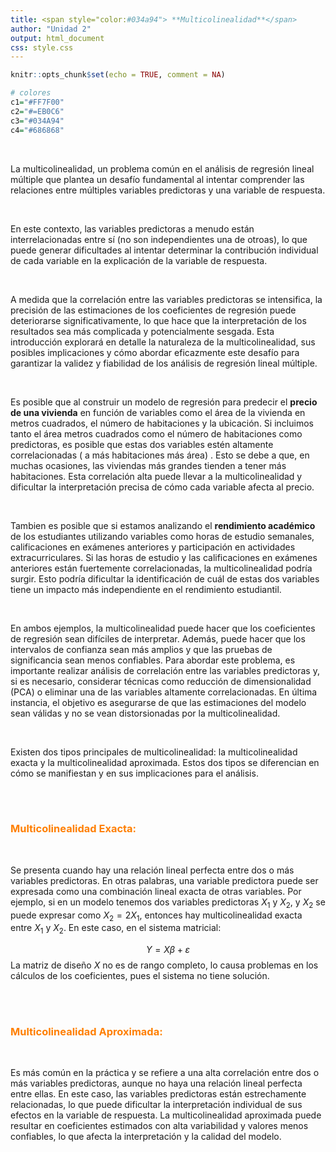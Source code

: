 ```yaml
---
title: <span style="color:#034a94"> **Multicolinealidad**</span>
author: "Unidad 2"
output: html_document
css: style.css
---
```


```r
knitr::opts_chunk$set(echo = TRUE, comment = NA)

# colores
c1="#FF7F00"
c2="#=EB0C6"
c3="#034A94"
c4="#686868"

```

</br>

La multicolinealidad, un problema común en el análisis de regresión lineal múltiple que plantea un desafío fundamental al intentar comprender las relaciones entre múltiples variables predictoras y una variable de respuesta. 

</br>

En este contexto, las variables predictoras a menudo están interrelacionadas  entre sí (no son independientes una de otroas), lo que puede generar dificultades al intentar determinar la contribución individual de cada variable en la explicación de la variable de respuesta. 

</br>

A medida que la correlación entre las variables predictoras se intensifica, la precisión de las estimaciones de los coeficientes de regresión puede deteriorarse significativamente, lo que hace que la interpretación de los resultados sea más complicada y potencialmente sesgada. Esta introducción explorará en detalle la naturaleza de la multicolinealidad, sus posibles implicaciones y cómo abordar eficazmente este desafío para garantizar la validez y fiabilidad de los análisis de regresión lineal múltiple.

</br>

Es posible que al construir un modelo de regresión para predecir el **precio de una vivienda** en función de variables como el área  de la vivienda en metros cuadrados, el número de habitaciones y la ubicación. Si incluimos tanto el área metros cuadrados como el número de habitaciones como predictoras, es posible que estas dos variables estén altamente correlacionadas ( a más habitaciones más área) . Esto se debe a que, en muchas ocasiones, las viviendas más grandes tienden a tener más habitaciones. Esta correlación alta puede llevar a la multicolinealidad y dificultar la interpretación precisa de cómo cada variable afecta al precio.

</br>

Tambien es posible que si estamos analizando el **rendimiento académico** de los estudiantes utilizando variables como horas de estudio semanales, calificaciones en exámenes anteriores y participación en actividades extracurriculares. Si las horas de estudio y las calificaciones en exámenes anteriores están fuertemente correlacionadas, la multicolinealidad podría surgir. Esto podría dificultar la identificación de cuál de estas dos variables tiene un impacto más independiente en el rendimiento estudiantil.

</br>


En ambos ejemplos, la multicolinealidad puede hacer que los coeficientes de regresión sean difíciles de interpretar. Además, puede hacer que los intervalos de confianza sean más amplios y que las pruebas de significancia sean menos confiables. Para abordar este problema, es importante realizar análisis de correlación entre las variables predictoras y, si es necesario, considerar técnicas como reducción de dimensionalidad (PCA) o eliminar una de las variables altamente correlacionadas. En última instancia, el objetivo es asegurarse de que las estimaciones del modelo sean válidas y no se vean distorsionadas por la multicolinealidad.

</br>

Existen dos tipos principales de multicolinealidad: la multicolinealidad exacta y la multicolinealidad aproximada. Estos dos tipos se diferencian en cómo se manifiestan y en sus implicaciones para el análisis.

</br></br>

### <span style="color:#FF7F00">**Multicolinealidad Exacta:**</span> 

</br>

Se presenta cuando hay una relación lineal perfecta entre dos o más variables predictoras. En otras palabras, una variable predictora puede ser expresada como una combinación lineal exacta de otras variables. Por ejemplo, si en un modelo tenemos dos variables predictoras $X_1$ y $X_2$, y $X_2$ se puede expresar como $X_2 = 2 X_1$, entonces hay multicolinealidad exacta entre $X_1$ y $X_2$. En este caso, en el sistema matricial:

$$Y = X \beta + \varepsilon$$
La matriz de diseño $X$ no es de rango completo, lo causa problemas en los cálculos de los coeficientes, pues el sistema no tiene solución.

</br></br>

###  <span style="color:#FF7F00">**Multicolinealidad Aproximada:**</span> 

</br>

Es más común en la práctica y se refiere a una alta correlación entre dos o más variables predictoras, aunque no haya una relación lineal perfecta entre ellas. En este caso, las variables predictoras están estrechamente relacionadas, lo que puede dificultar la interpretación individual de sus efectos en la variable de respuesta. La multicolinealidad aproximada puede resultar en coeficientes estimados con alta variabilidad y valores menos confiables, lo que afecta la interpretación y la calidad del modelo.

<!-- Ambos tipos de multicolinealidad pueden impactar negativamente la interpretación y la eficacia del modelo de regresión lineal múltiple. Identificar y abordar la multicolinealidad es esencial para garantizar resultados confiables y una comprensión precisa de las relaciones entre las variables predictoras y la variable de respuesta. Las técnicas de detección y solución de la multicolinealidad incluyen el análisis de correlación, el uso de factores de inflación de la varianza (VIF), la eliminación de variables redundantes o la aplicación de técnicas avanzadas de selección de características. -->


<!-- ## <span style="color:#034a94"> **Comparación de efectos parciales de las variables predictoras**</span> -->

<!-- </br> -->

<!-- Considere el modelo de RLM: -->

<!-- </br> -->
<!-- <div class="content-box-blue"> -->
<!-- $$Y_i = \beta_0 + \beta_1X_{i1} + \beta_2X_{i2} + \cdots + \beta_kX_{ik} + \ \varepsilon_i,\text{ con }\ \varepsilon_i \overset{\text{i.i.d}}{\sim} N\left(0, \sigma^2\right).$$ -->
<!-- </div> -->

<!-- </br> -->

<!-- 1. Si las variables predictoras no están en una misma escala de medida, no podemos determinar cual tiene mayor o menor efecto parcial sobre la respuesta promedio, en presencia de las demás, esto es, la magnitud de $\beta_j$ refleja las unidades de la variable $X_j$. -->

<!-- </br> -->

<!-- 2. Para hacer comparaciones en forma directa de los coeficientes de regresión se recurre al uso de variables escaladas, tanto en la respuesta como en las predictoras. -->

<!-- </br> -->

<!-- **Escalamiento de longitud unitaria:** cada variable es escalada restando su media muestral y dividiendo esta diferencia por la raíz cuadrada de la suma de cuadrados corregida de cada variable, es decir, -->

<!-- </br> -->

<!-- $$\begin{aligned} -->
<!-- &Y_i^* = \frac{Y_i - \bar{Y}}{\sqrt{\sum\limits_{h = 1}^n \left(Y_h - \bar{Y}\right)^2}}, \quad X_{ij}^* = \frac{X_{ij} - \bar{X}_j}{\sqrt{\sum\limits_{h = 1}^n \left(X_{hj} - \bar{X}_j\right)^2}},\\[0.2cm] -->
<!-- &\\ -->
<!-- &\text{con } \left\{\begin{array}{c} -->
<!-- i = 1, 2, \ldots, n\\ -->
<!-- j = 1, 2, \ldots, k -->
<!-- \end{array}\right. -->
<!-- \end{aligned}$$ -->

<!-- </br> -->

<!-- Luego, se ajusta el modelo de RLM sin intercepto -->

<!-- </br> -->

<!-- <div class="content-box-blue"> -->
<!-- $$Y_i^* = \beta_1^*X_{i1}^* + \beta_2^*X_{i2}^* + \cdots + \beta_k^*X_{ik}^* + \varepsilon_i,\hspace{.5cm}\text{con } \hspace{.5cm}\varepsilon_i \overset{\text{i.i.d}}{\sim} N\left(0, \sigma^2\right)$$ -->

<!-- </div> -->
<!-- </br> -->

<!-- Los coeficientes $\beta_j^*$ son llamados *coeficientes de regresión estandarizados*, y estos pueden ser comparados directamente teniendo en cuenta que siguen siendo coeficientes de regresión parcial, es decir, $\beta_j^*$ mide el efecto de $X_j^*$ dado que las demás variables predictoras están en el modelo. -->

<!-- </br> -->


<!-- Además, los $\beta_j^*$ pueden servir para determinar la importancia relativa de $X_j^*$ en presencia de las demás variables, en la muestra o conjunto de datos particular considerado para el ajuste. -->

<!-- </br></br> -->

<!-- ## <span style="color:#034a94"> **Multicolinealidad**</span> -->

<!-- </br> -->

<!-- Multicolinealidad es la existencia de dependencia casi lineal entre variables predictoras en el modelo de RLM. -->

<!-- Si existiera dependencia lineal exacta entre dos o más variables predictoras, la matriz  -->

<!-- $\boldsymbol{X}'\boldsymbol{X}$ sería una matriz singular y por tanto **no podríamos hallar los estimadores de mínimos cuadrados!**. -->

<!-- ```{r, comment = NA, include = F} -->
<!-- #dt <- read.table('trabajos/RLM/bases/Equipo60.txt', h = T)[, -(4:6)] -->
<!-- # dt <- read.table('Trabajos/01/Bases_de_datos/Equipo50.txt', h = T)[, -(4:5)] -->
<!-- # dt$X3 <- 2*dt$X1 - dt$X2 -->
<!-- # summary(lm(Y ~ X1 + X2 + X3, data = dt)) -->
<!-- ``` -->

<!-- </br></br> -->





